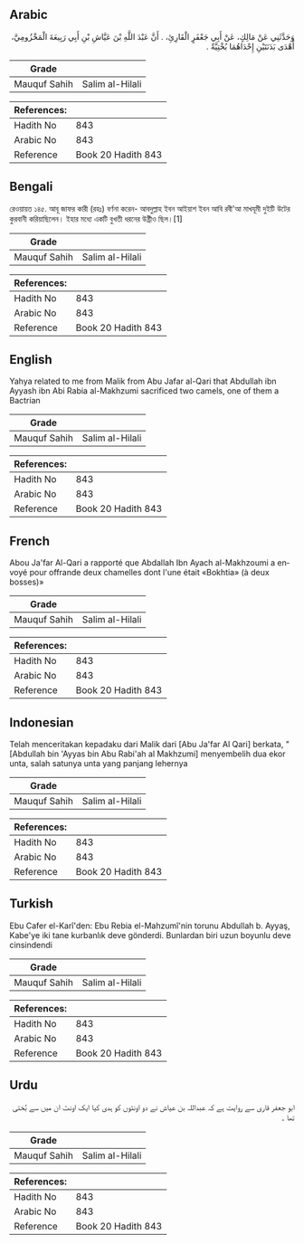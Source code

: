 ## Arabic


<div dir="rtl" lang="ar" style={{fontSize:'larger',backgroundColor:'#f8f9fa',padding:20}}>
وَحَدَّثَنِي عَنْ مَالِكٍ، عَنْ أَبِي جَعْفَرٍ الْقَارِئِ، ‏.‏ أَنَّ عَبْدَ اللَّهِ بْنَ عَيَّاشِ بْنِ أَبِي رَبِيعَةَ الْمَخْزُومِيَّ، أَهْدَى بَدَنَتَيْنِ إِحْدَاهُمَا بُخْتِيَّةٌ ‏.‏
</div>
<div style={{backgroundColor:'#f8f9fa',padding:20, marginBottom: 10}}><table> <thead> <tr> <th>Grade</th> <th></th> </tr> </thead> <tbody> <tr><td>Mauquf Sahih</td><td>Salim al-Hilali</td></tr></tbody></table><table> <thead> <tr> <th>References:</th> <th></th> </tr> </thead> <tbody><tr><td>Hadith No</td><td>843</td></tr><tr><td>Arabic No</td><td>843</td></tr><tr><td>Reference</td><td>Book 20 Hadith 843</td></tr></tbody></table></div>

## Bengali


<div dir="ltr" lang="bn" style={{fontSize:'larger',backgroundColor:'#f8f9fa',padding:20}}>
রেওয়ায়ত ১৪৫. আবূ জাফর কারী (রহঃ) বর্ণনা করেন- আবদুল্লাহ ইবন আইয়াশ ইবন আবি রবী'আ মাখযূমী দুইটি উটের কুরবানী করিয়াছিলেন। ইহার মধ্যে একটি বুখতী ধরনের উষ্ট্রীও ছিল।[1]
</div>
<div style={{backgroundColor:'#f8f9fa',padding:20, marginBottom: 10}}><table> <thead> <tr> <th>Grade</th> <th></th> </tr> </thead> <tbody> <tr><td>Mauquf Sahih</td><td>Salim al-Hilali</td></tr></tbody></table><table> <thead> <tr> <th>References:</th> <th></th> </tr> </thead> <tbody><tr><td>Hadith No</td><td>843</td></tr><tr><td>Arabic No</td><td>843</td></tr><tr><td>Reference</td><td>Book 20 Hadith 843</td></tr></tbody></table></div>

## English


<div dir="ltr" lang="en" style={{fontSize:'larger',backgroundColor:'#f8f9fa',padding:20}}>
Yahya related to me from Malik from Abu Jafar al-Qari that Abdullah ibn Ayyash ibn Abi Rabia al-Makhzumi sacrificed two camels, one of them a Bactrian
</div>
<div style={{backgroundColor:'#f8f9fa',padding:20, marginBottom: 10}}><table> <thead> <tr> <th>Grade</th> <th></th> </tr> </thead> <tbody> <tr><td>Mauquf Sahih</td><td>Salim al-Hilali</td></tr></tbody></table><table> <thead> <tr> <th>References:</th> <th></th> </tr> </thead> <tbody><tr><td>Hadith No</td><td>843</td></tr><tr><td>Arabic No</td><td>843</td></tr><tr><td>Reference</td><td>Book 20 Hadith 843</td></tr></tbody></table></div>

## French


<div dir="ltr" lang="fr" style={{fontSize:'larger',backgroundColor:'#f8f9fa',padding:20}}>
Abou Ja'far Al-Qari a rapporté que Abdallah Ibn Ayach al-Makhzoumi a envoyé pour offrande deux chamelles dont l'une était «Bokhtia» (à deux bosses)»
</div>
<div style={{backgroundColor:'#f8f9fa',padding:20, marginBottom: 10}}><table> <thead> <tr> <th>Grade</th> <th></th> </tr> </thead> <tbody> <tr><td>Mauquf Sahih</td><td>Salim al-Hilali</td></tr></tbody></table><table> <thead> <tr> <th>References:</th> <th></th> </tr> </thead> <tbody><tr><td>Hadith No</td><td>843</td></tr><tr><td>Arabic No</td><td>843</td></tr><tr><td>Reference</td><td>Book 20 Hadith 843</td></tr></tbody></table></div>

## Indonesian


<div dir="ltr" lang="id" style={{fontSize:'larger',backgroundColor:'#f8f9fa',padding:20}}>
Telah menceritakan kepadaku dari Malik dari [Abu Ja'far Al Qari] berkata, " [Abdullah bin 'Ayyas bin Abu Rabi'ah al Makhzumi] menyembelih dua ekor unta, salah satunya unta yang panjang lehernya
</div>
<div style={{backgroundColor:'#f8f9fa',padding:20, marginBottom: 10}}><table> <thead> <tr> <th>Grade</th> <th></th> </tr> </thead> <tbody> <tr><td>Mauquf Sahih</td><td>Salim al-Hilali</td></tr></tbody></table><table> <thead> <tr> <th>References:</th> <th></th> </tr> </thead> <tbody><tr><td>Hadith No</td><td>843</td></tr><tr><td>Arabic No</td><td>843</td></tr><tr><td>Reference</td><td>Book 20 Hadith 843</td></tr></tbody></table></div>

## Turkish


<div dir="ltr" lang="tr" style={{fontSize:'larger',backgroundColor:'#f8f9fa',padding:20}}>
Ebu Cafer el-Karî'den: Ebu Rebia el-Mahzumî'nin torunu Abdullah b. Ayyaş, Kabe'ye iki tane kurbanlık deve gönderdi. Bunlardan biri uzun boyunlu deve cinsindendi
</div>
<div style={{backgroundColor:'#f8f9fa',padding:20, marginBottom: 10}}><table> <thead> <tr> <th>Grade</th> <th></th> </tr> </thead> <tbody> <tr><td>Mauquf Sahih</td><td>Salim al-Hilali</td></tr></tbody></table><table> <thead> <tr> <th>References:</th> <th></th> </tr> </thead> <tbody><tr><td>Hadith No</td><td>843</td></tr><tr><td>Arabic No</td><td>843</td></tr><tr><td>Reference</td><td>Book 20 Hadith 843</td></tr></tbody></table></div>

## Urdu


<div dir="rtl" lang="ur" style={{fontSize:'larger',backgroundColor:'#f8f9fa',padding:20}}>
ابو جعفر قاری سے روایت ہے کہ عبداللہ بن عیاش نے دو اونٹوں کو ہدی کیا ایک اونٹ ان میں سے بُختی تھا ۔
</div>
<div style={{backgroundColor:'#f8f9fa',padding:20, marginBottom: 10}}><table> <thead> <tr> <th>Grade</th> <th></th> </tr> </thead> <tbody> <tr><td>Mauquf Sahih</td><td>Salim al-Hilali</td></tr></tbody></table><table> <thead> <tr> <th>References:</th> <th></th> </tr> </thead> <tbody><tr><td>Hadith No</td><td>843</td></tr><tr><td>Arabic No</td><td>843</td></tr><tr><td>Reference</td><td>Book 20 Hadith 843</td></tr></tbody></table></div>